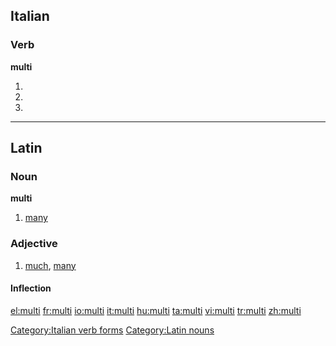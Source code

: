 {{also|multi-}}
==Italian==

===Verb===
'''multi'''

# {{form of|[[second-person|Second-person]] [[singular]] [[present tense]]|multare|lang=it}}
# {{form of|[[first-person|First-person]] singular, second-person singular and [[third-person]] singular [[present subjunctive]]|multare|lang=it}}
# {{form of|Third-person singular [[imperative]]|multare|lang=it}}

[[Category:Italian verb forms]]

----

==Latin==

===Noun===
'''multi'''

# [[many]]

===Adjective===
{{la-adj-1&2|multī|multa|multa|multum|multum}}

# [[much]], [[many]]

====Inflection====
{{la-decl-pl-1&2|mult}}

[[Category:Latin nouns]]

[[el:multi]]
[[fr:multi]]
[[io:multi]]
[[it:multi]]
[[hu:multi]]
[[ta:multi]]
[[vi:multi]]
[[tr:multi]]
[[zh:multi]]